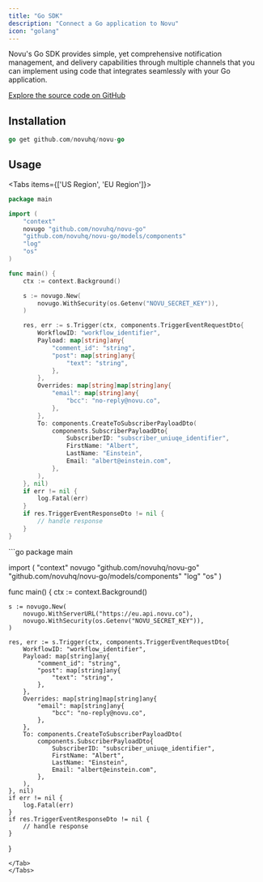```yaml
---
title: "Go SDK"
description: "Connect a Go application to Novu"
icon: "golang"
---
```



Novu's Go SDK provides simple, yet comprehensive notification management, and delivery capabilities through multiple channels that you can implement using code that integrates seamlessly with your Go application.

[Explore the source code on GitHub](https://github.com/novuhq/novu-go)

## Installation

```go
go get github.com/novuhq/novu-go
```

## Usage
<Tabs items={['US Region', 'EU Region']}>
<Tab value="US Region">
```go
package main

import (
	"context"
	novugo "github.com/novuhq/novu-go"
	"github.com/novuhq/novu-go/models/components"
	"log"
	"os"
)

func main() {
	ctx := context.Background()

	s := novugo.New(
		novugo.WithSecurity(os.Getenv("NOVU_SECRET_KEY")),
	)

	res, err := s.Trigger(ctx, components.TriggerEventRequestDto{
		WorkflowID: "workflow_identifier",
		Payload: map[string]any{
			"comment_id": "string",
			"post": map[string]any{
				"text": "string",
			},
		},
		Overrides: map[string]map[string]any{
			"email": map[string]any{
				"bcc": "no-reply@novu.co",
			},
		},
		To: components.CreateToSubscriberPayloadDto(
			components.SubscriberPayloadDto{
				SubscriberID: "subscriber_uniuqe_identifier",
				FirstName: "Albert",
				LastName: "Einstein",
				Email: "albert@einstein.com",
			},
		),
	}, nil)
	if err != nil {
		log.Fatal(err)
	}
	if res.TriggerEventResponseDto != nil {
		// handle response
	}
}
```
</Tab>
<Tab value="EU Region">
```go
package main

import (
	"context"
	novugo "github.com/novuhq/novu-go"
	"github.com/novuhq/novu-go/models/components"
	"log"
	"os"
)

func main() {
	ctx := context.Background()

	s := novugo.New(
		novugo.WithServerURL("https://eu.api.novu.co"),
		novugo.WithSecurity(os.Getenv("NOVU_SECRET_KEY")),
	)

	res, err := s.Trigger(ctx, components.TriggerEventRequestDto{
		WorkflowID: "workflow_identifier",
		Payload: map[string]any{
			"comment_id": "string",
			"post": map[string]any{
				"text": "string",
			},
		},
		Overrides: map[string]map[string]any{
			"email": map[string]any{
				"bcc": "no-reply@novu.co",
			},
		},
		To: components.CreateToSubscriberPayloadDto(
			components.SubscriberPayloadDto{
				SubscriberID: "subscriber_uniuqe_identifier",
				FirstName: "Albert",
				LastName: "Einstein",
				Email: "albert@einstein.com",
			},
		),
	}, nil)
	if err != nil {
		log.Fatal(err)
	}
	if res.TriggerEventResponseDto != nil {
		// handle response
	}
}
```
</Tab>
</Tabs>

